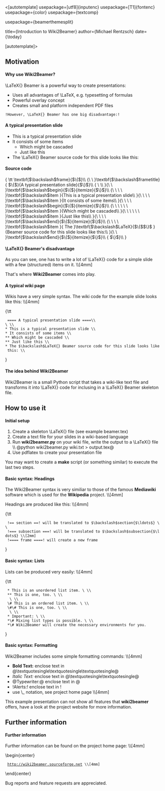 <[autotemplate]
usepackage=[utf8]{inputenc}
usepackage=[T1]{fontenc}
usepackage={color}
usepackage={textcomp}

usepackage={beamerthemesplit}


title={Introduction to Wiki2Beamer}
author={Michael Rentzsch}
date={\today}

[autotemplate]>




== Motivation ==

==== Why use Wiki2Beamer? ====

\LaTeX{} Beamer is a powerful way to create presentations:

* Uses all advantages of \LaTeX, e.g. typesetting of formulas
* Powerful overlay concept
* Creates small and platform independent PDF files

 !However, \LaTeX{} Beamer has one big disadvantage:!


==== A typical presentation slide ====

* This is a typical presentation slide
* It consists of some items
** Which might be cascaded
** Just like this
* The \LaTeX{} Beamer source code for this slide looks like this:


==== Source code ====

{
\tt
\textbf{$\backslash$frame}{$\{$}\\
{\ \ }\textbf{$\backslash$frametitle}{ $\{$}{A typical presentation slide}{$\}$}\\
{ \ \\
}{\ \ }\textbf{$\backslash$begin}{$\{$}{itemize}{$\}$}\\
{\ \ \ \ }\textbf{$\backslash$item }{This is a typical presentation slide\\
}{\ \ \ \ }\textbf{$\backslash$item }{It consists of some items\\
}{\ \ \ \ }\textbf{$\backslash$begin}{$\{$}{itemize}{$\}$}\\
{\ \ \ \ \ \ }\textbf{$\backslash$item }{Which might be cascaded\\
}{\ \ \ \ \ \ }\textbf{$\backslash$item }{Just like this\\
}{\ \ \ \ }\textbf{$\backslash$end}{$\{$}{itemize}{$\}$}\\
{\ \ \ \ }\textbf{$\backslash$item }{ The }\textbf{$\backslash$LaTeX}{$\{$$\}$ }{Beamer source code for this slide looks like this:\\
}{\ \ }\textbf{$\backslash$end}{$\{$}{itemize}{$\}$}\\
{ $\}$}\\
}


==== \LaTeX{} Beamer's disadvantage ====

As you can see, one has to write a lot of \LaTeX{} code for a simple
slide with a few (structured) items on it. \\[4mm]

That's where '''Wiki2Beamer''' comes into play.


==== A typical wiki page ====

Wikis have a very simple syntax. The wiki code for the example slide looks like this: \\[4mm]

{\tt
  ==== A typical presentation slide ====\\
 \ \\
 * This is a typical presentation slide \\
 * It consists of some items \\
 ** Which might be cascaded \\
 ** Just like this \\
 * The $\backslash$LaTeX{} Beamer source code for this slide looks like this: \\
}


==== The idea behind Wiki2Beamer ====

Wiki2Beamer is a small Python script that takes a wiki-like text file
and transforms it into \LaTeX{} code for inclusing in a \LaTeX{} Beamer skeleton file.



== How to use it ==

==== Initial setup ====

# Create a skeleton \LaTeX{} file (see example beamer.tex)
# Create a text file for your slides in a wiki-based language
# Run '''wiki2beamer.py''' on your wiki file, write the output to a \LaTeX{} file \\ @python wiki2beamer.py wiki.txt > output.tex@
# Use pdflatex to create your presentation file

You may want to create a '''make''' script (or something similar) to execute the last two steps.


==== Basic syntax: Headings ====

The Wiki2Beamer syntax is very similiar to those of the famous '''Mediawiki''' software which is used for the '''Wikipedia''' project. \\[4mm]

Headings are produced like this: \\[4mm]

{\tt
  !== section ==! will be translated to $\backslash$section{$\ldots$} \\
  !=== subsection ===! will be translated to $\backslash$subsection{$\ldots$} \\[2mm]
  !==== frame ====! will create a new frame
}


==== Basic syntax: Lists ====

Lists can be produced very easily: \\[4mm]

{\tt
  * This is an unordered list item. \ \\
  ** This is one, too. \ \\
   \ \\
  \# This is an ordered list item. \ \\
  \#\# This is one, too. \ \\
   \ \\
  * Important: \ \\
  *\# Mixing list types is possible. \ \\
  *\# Wiki2Beamer will create the necessary environments for you.
}


==== Basic syntax: Formatting ====

Wiki2Beamer includes some simple formatting commands: \\[4mm]

* '''Bold Text:''' enclose text in @\textquotesingle\textquotesingle\textquotesingle@
* ''Italic Text:'' enclose text in @\textquotesingle\textquotesingle@
* @Typewriter:@ enclose text in @
* !Alerts:! enclose text in !
* use \_ notation, see project home page \\[4mm]

This example presentation can not show all features that '''wiki2beamer''' offers, have a look at the project website for more information.


== Further information ==

==== Further  information ====

Further information can be found on the project home page: \\[4mm]

\begin{center}
  http://wiki2beamer.sourceforge.net \\[4mm]
\end{center}

Bug reports and feature requests are appreciated.
